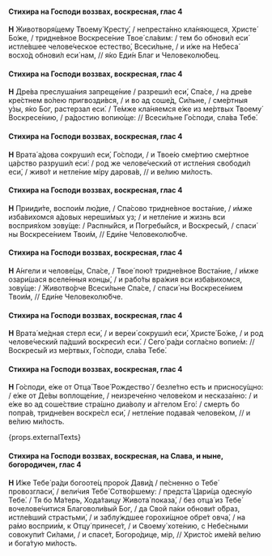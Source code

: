 #### Стихира на Господи воззвах, воскресная, глас 4

**Н** Животворя́щему Твоему́ Кресту́, / непреста́нно кла́няющеся, Христе́ Бо́же, / тридне́вное Воскресе́ние Твое́ сла́вим: / тем бо обнови́л еси́ истле́вшее челове́ческое естество́, Всеси́льне, / и и́же на Небеса́ восхо́д обнови́л еси́ нам, // я́ко Еди́н Благ и Человеколю́бец.

#### Стихира на Господи воззвах, воскресная, глас 4

**Н** Дре́ва преслуша́ния запреще́ние / разреши́л еси́, Спа́се, / на дре́ве кре́стнем во́лею пригвозди́вся, / и во ад соше́д, Си́льне, / сме́ртныя у́зы, я́ко Бог, растерзал еси́. / Те́мже кла́няемся е́же из ме́ртвых Твоему́ Воскресе́нию, / ра́достию вопию́ще: // Всеси́льне Го́споди, сла́ва Тебе́.

#### Стихира на Господи воззвах, воскресная, глас 4

**Н** Врата́ а́дова сокруши́л еси́, Го́споди, / и Твое́ю сме́ртию сме́ртное ца́рство разруши́л еси́: / род же челове́ческий от истле́ния свободи́л еси́, / живо́т и нетле́ние мíру дарова́в, // и ве́лию ми́лость.

#### Стихира на Господи воззвах, воскресная, глас 4

**Н** Прииди́те, воспои́м лю́дие, / Спа́сово тридне́вное воста́ние, / и́мже изба́вихомся а́довых нереши́мых уз; / и нетле́ние и жизнь вси восприя́хом зову́ще: / Распны́йся, и Погребы́йся, и Воскресы́й, / спаси́ ны Воскресе́нием Твои́м, // Еди́не Человеколю́бче.

#### Стихира на Господи воззвах, воскресная, глас 4

**Н** А́нгели и челове́цы, Спа́се, / Твое́ пою́т тридне́вное Воста́ние, / и́мже озари́шася вселе́нныя концы́, / и рабо́ты вра́жия вси изба́вихомся, зову́ще: / Животво́рче Всеси́льне Спа́се, / спаси́ ны Воскресе́нием Твои́м, // Еди́не Человеколю́бче.

#### Стихира на Господи воззвах, воскресная, глас 4

**Н** Врата́ ме́дная стерл еси́, / и вереи́ сокруши́л еси́, Христе́ Бо́же, / и род челове́ческий па́дший воскреси́л еси́. / Сего́ ра́ди согла́сно вопие́м: // Воскресы́й из ме́ртвых, Го́споди, сла́ва Тебе́.

#### Стихира на Господи воззвах, воскресная, глас 4

**Н** Го́споди, е́же от Отца́ Твое́ Рождество́ / безле́тно есть и присносу́щно: / е́же от Де́вы воплоще́ние, / неизрече́нно челове́ком и несказа́нно: / и е́же во ад соше́ствие стра́шно диа́волу и а́ггелом Его́: / смерть бо попра́в, тридне́вен воскре́сл еси́, / нетле́ние подава́я челове́ком, // и ве́лию ми́лость.

{props.externalTexts}

#### Стихира на Господи воззвах, воскресная, на Слава, и ныне, богородичен, глас 4

**Н** И́же Тебе́ ра́ди богооте́ц проро́к Дави́д / пе́сненно о Тебе́ провозгласи́, / вели́чия Тебе́ Сотво́ршему: / предста́ Цари́ца одесну́ю Тебе́. / Тя бо Ма́терь, Хода́таицу Живота́ показа́, / без отца́ из Тебе́ вочелове́читися Благоволи́вый Бог, / да Свой па́ки обнови́т о́браз, истле́вший страстьми́, / и заблу́ждшее горохи́щное обре́т овча́, / на ра́мо восприи́м, к Отцу́ принесе́т, / и Своему́ хоте́нию, с Небе́сными совокупи́т Си́лами, / и спасе́т, Богоро́дице, мiр, // Христо́с име́яй ве́лию и бога́тую ми́лость.
